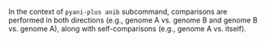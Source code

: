 ::: { .callout-note}
In the context of `pyani-plus anib` subcommand, comparisons are performed in both directions (e.g., genome A vs. genome B and genome B vs. genome A), along with self-comparisons (e.g., genome A vs. itself).
:::